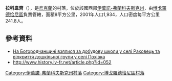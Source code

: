 {{coord|48|42|44|N|24|22|52|E|scale:30000|display=title}}

'''拉科韋齊'''（{{lang-uk|Раковець}}），是[[烏克蘭|烏克蘭]]的村落，位於該國西部[[伊萬諾-弗蘭科夫斯克州|伊萬諾-弗蘭科夫斯克州]]，由[[博戈羅德恰尼區|博戈羅德恰尼區]]負責管轄，面積8平方公里，2001年人口1,934，人口密度每平方公里241.8人。

==參考資料==
*[http://vikna.if.ua/news/category/if/2015/11/06/43757/view#ad-image-0 На Богородчанщині взялися за добудову школи у селі Раковець та відкриття дошкільної групи у селі Похівка]
* [http://Історія%20села%20Раковець%20Богородчанського%20району http://www.history.iv-fr.net/article.php?id=052] {{Wayback|url=http:/// |date=20200717203812 }}

{{DEFAULTSORT:Раковець}}
[[Category:伊萬諾-弗蘭科夫斯克州村落|Category:伊萬諾-弗蘭科夫斯克州村落]]
[[Category:博戈羅德恰尼區村落|Category:博戈羅德恰尼區村落]]


{{IvanoFrankivsk-geo-stub}}